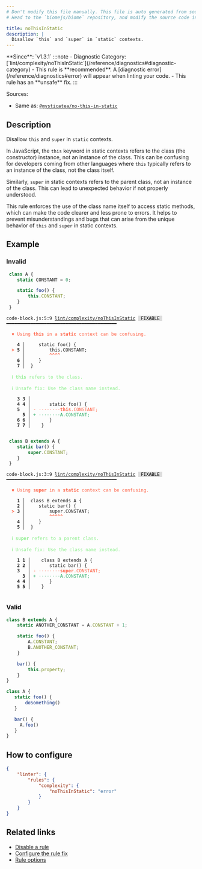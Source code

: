 ```yaml
---
# Don't modify this file manually. This file is auto generated from source, and you will lose your changes next time the website is built.
# Head to the `biomejs/biome` repository, and modify the source code in there.

title: noThisInStatic
description: |
  Disallow `this` and `super` in `static` contexts.
---
```


<Tabs>
<TabItem label="JavaScript (and super languages)" icon="seti:javascript">
**Since**: `v1.3.1`
:::note
- Diagnostic Category: [`lint/complexity/noThisInStatic`](/reference/diagnostics#diagnostic-category)
- This rule is **recommended**. A [diagnostic error](/reference/diagnostics#error) will appear when linting your code.
- This rule has an **unsafe** fix.
:::

Sources: 
- Same as: <a href="https://github.com/mysticatea/eslint-plugin/blob/master/docs/rules/no-this-in-static.md" target="_blank"><code>@mysticatea/no-this-in-static</code></a>

## Description
Disallow `this` and `super` in `static` contexts.

In JavaScript, the `this` keyword in static contexts refers to the class (the constructor) instance,
not an instance of the class. This can be confusing for developers coming from other languages where
`this` typically refers to an instance of the class, not the class itself.

Similarly, `super` in static contexts refers to the parent class, not an instance of the class.
This can lead to unexpected behavior if not properly understood.

This rule enforces the use of the class name itself to access static methods,
which can make the code clearer and less prone to errors. It helps to prevent
misunderstandings and bugs that can arise from the unique behavior of `this` and `super` in static contexts.

## Example

### Invalid

```js
 class A {
    static CONSTANT = 0;

    static foo() {
        this.CONSTANT;
    }
 }
```

<pre class="language-text"><code class="language-text">code-block.js:5:9 <a href="https://biomejs.dev/linter/rules/no-this-in-static">lint/complexity/noThisInStatic</a> <span style="color: #000; background-color: #ddd;"> FIXABLE </span> ━━━━━━━━━━━━━━━━━━━━━━━━━━━━━━━━━━━━━━━━━<br /><br />  <strong><span style="color: Tomato;">✖</span></strong> <span style="color: Tomato;">Using </span><span style="color: Tomato;"><strong>this</strong></span><span style="color: Tomato;"> in a </span><span style="color: Tomato;"><strong>static</strong></span><span style="color: Tomato;"> context can be confusing.</span><br />  <br />    <strong>4 │ </strong>    static foo() &#123;<br />  <strong><span style="color: Tomato;">&gt;</span></strong> <strong>5 │ </strong>        this.CONSTANT;<br />   <strong>   │ </strong>        <strong><span style="color: Tomato;">^</span></strong><strong><span style="color: Tomato;">^</span></strong><strong><span style="color: Tomato;">^</span></strong><strong><span style="color: Tomato;">^</span></strong><br />    <strong>6 │ </strong>    &#125;<br />    <strong>7 │ </strong> &#125;<br />  <br />  <strong><span style="color: lightgreen;">ℹ</span></strong> <span style="color: lightgreen;"><strong>this</strong></span><span style="color: lightgreen;"> refers to the class.</span><br />  <br />  <strong><span style="color: lightgreen;">ℹ</span></strong> <span style="color: lightgreen;">Unsafe fix</span><span style="color: lightgreen;">: </span><span style="color: lightgreen;">Use the class name instead.</span><br />  <br />    <strong>3</strong> <strong>3</strong><strong> │ </strong>  <br />    <strong>4</strong> <strong>4</strong><strong> │ </strong>      static foo() &#123;<br />    <strong>5</strong>  <strong> │ </strong><span style="color: Tomato;">-</span> <span style="color: Tomato;"><span style="opacity: 0.8;">·</span></span><span style="color: Tomato;"><span style="opacity: 0.8;">·</span></span><span style="color: Tomato;"><span style="opacity: 0.8;">·</span></span><span style="color: Tomato;"><span style="opacity: 0.8;">·</span></span><span style="color: Tomato;"><span style="opacity: 0.8;">·</span></span><span style="color: Tomato;"><span style="opacity: 0.8;">·</span></span><span style="color: Tomato;"><span style="opacity: 0.8;">·</span></span><span style="color: Tomato;"><span style="opacity: 0.8;">·</span></span><span style="color: Tomato;"><strong>t</strong></span><span style="color: Tomato;"><strong>h</strong></span><span style="color: Tomato;"><strong>i</strong></span><span style="color: Tomato;"><strong>s</strong></span><span style="color: Tomato;">.</span><span style="color: Tomato;">C</span><span style="color: Tomato;">O</span><span style="color: Tomato;">N</span><span style="color: Tomato;">S</span><span style="color: Tomato;">T</span><span style="color: Tomato;">A</span><span style="color: Tomato;">N</span><span style="color: Tomato;">T</span><span style="color: Tomato;">;</span><br />      <strong>5</strong><strong> │ </strong><span style="color: MediumSeaGreen;">+</span> <span style="color: MediumSeaGreen;"><span style="opacity: 0.8;">·</span></span><span style="color: MediumSeaGreen;"><span style="opacity: 0.8;">·</span></span><span style="color: MediumSeaGreen;"><span style="opacity: 0.8;">·</span></span><span style="color: MediumSeaGreen;"><span style="opacity: 0.8;">·</span></span><span style="color: MediumSeaGreen;"><span style="opacity: 0.8;">·</span></span><span style="color: MediumSeaGreen;"><span style="opacity: 0.8;">·</span></span><span style="color: MediumSeaGreen;"><span style="opacity: 0.8;">·</span></span><span style="color: MediumSeaGreen;"><span style="opacity: 0.8;">·</span></span><span style="color: MediumSeaGreen;"><strong>A</strong></span><span style="color: MediumSeaGreen;">.</span><span style="color: MediumSeaGreen;">C</span><span style="color: MediumSeaGreen;">O</span><span style="color: MediumSeaGreen;">N</span><span style="color: MediumSeaGreen;">S</span><span style="color: MediumSeaGreen;">T</span><span style="color: MediumSeaGreen;">A</span><span style="color: MediumSeaGreen;">N</span><span style="color: MediumSeaGreen;">T</span><span style="color: MediumSeaGreen;">;</span><br />    <strong>6</strong> <strong>6</strong><strong> │ </strong>      &#125;<br />    <strong>7</strong> <strong>7</strong><strong> │ </strong>   &#125;<br />  <br /></code></pre>

```js
 class B extends A {
    static bar() {
        super.CONSTANT;
    }
 }
```

<pre class="language-text"><code class="language-text">code-block.js:3:9 <a href="https://biomejs.dev/linter/rules/no-this-in-static">lint/complexity/noThisInStatic</a> <span style="color: #000; background-color: #ddd;"> FIXABLE </span> ━━━━━━━━━━━━━━━━━━━━━━━━━━━━━━━━━━━━━━━━━<br /><br />  <strong><span style="color: Tomato;">✖</span></strong> <span style="color: Tomato;">Using </span><span style="color: Tomato;"><strong>super</strong></span><span style="color: Tomato;"> in a </span><span style="color: Tomato;"><strong>static</strong></span><span style="color: Tomato;"> context can be confusing.</span><br />  <br />    <strong>1 │ </strong> class B extends A &#123;<br />    <strong>2 │ </strong>    static bar() &#123;<br />  <strong><span style="color: Tomato;">&gt;</span></strong> <strong>3 │ </strong>        super.CONSTANT;<br />   <strong>   │ </strong>        <strong><span style="color: Tomato;">^</span></strong><strong><span style="color: Tomato;">^</span></strong><strong><span style="color: Tomato;">^</span></strong><strong><span style="color: Tomato;">^</span></strong><strong><span style="color: Tomato;">^</span></strong><br />    <strong>4 │ </strong>    &#125;<br />    <strong>5 │ </strong> &#125;<br />  <br />  <strong><span style="color: lightgreen;">ℹ</span></strong> <span style="color: lightgreen;"><strong>super</strong></span><span style="color: lightgreen;"> refers to a parent class.</span><br />  <br />  <strong><span style="color: lightgreen;">ℹ</span></strong> <span style="color: lightgreen;">Unsafe fix</span><span style="color: lightgreen;">: </span><span style="color: lightgreen;">Use the class name instead.</span><br />  <br />    <strong>1</strong> <strong>1</strong><strong> │ </strong>   class B extends A &#123;<br />    <strong>2</strong> <strong>2</strong><strong> │ </strong>      static bar() &#123;<br />    <strong>3</strong>  <strong> │ </strong><span style="color: Tomato;">-</span> <span style="color: Tomato;"><span style="opacity: 0.8;">·</span></span><span style="color: Tomato;"><span style="opacity: 0.8;">·</span></span><span style="color: Tomato;"><span style="opacity: 0.8;">·</span></span><span style="color: Tomato;"><span style="opacity: 0.8;">·</span></span><span style="color: Tomato;"><span style="opacity: 0.8;">·</span></span><span style="color: Tomato;"><span style="opacity: 0.8;">·</span></span><span style="color: Tomato;"><span style="opacity: 0.8;">·</span></span><span style="color: Tomato;"><span style="opacity: 0.8;">·</span></span><span style="color: Tomato;"><strong>s</strong></span><span style="color: Tomato;"><strong>u</strong></span><span style="color: Tomato;"><strong>p</strong></span><span style="color: Tomato;"><strong>e</strong></span><span style="color: Tomato;"><strong>r</strong></span><span style="color: Tomato;">.</span><span style="color: Tomato;">C</span><span style="color: Tomato;">O</span><span style="color: Tomato;">N</span><span style="color: Tomato;">S</span><span style="color: Tomato;">T</span><span style="color: Tomato;">A</span><span style="color: Tomato;">N</span><span style="color: Tomato;">T</span><span style="color: Tomato;">;</span><br />      <strong>3</strong><strong> │ </strong><span style="color: MediumSeaGreen;">+</span> <span style="color: MediumSeaGreen;"><span style="opacity: 0.8;">·</span></span><span style="color: MediumSeaGreen;"><span style="opacity: 0.8;">·</span></span><span style="color: MediumSeaGreen;"><span style="opacity: 0.8;">·</span></span><span style="color: MediumSeaGreen;"><span style="opacity: 0.8;">·</span></span><span style="color: MediumSeaGreen;"><span style="opacity: 0.8;">·</span></span><span style="color: MediumSeaGreen;"><span style="opacity: 0.8;">·</span></span><span style="color: MediumSeaGreen;"><span style="opacity: 0.8;">·</span></span><span style="color: MediumSeaGreen;"><span style="opacity: 0.8;">·</span></span><span style="color: MediumSeaGreen;"><strong>A</strong></span><span style="color: MediumSeaGreen;">.</span><span style="color: MediumSeaGreen;">C</span><span style="color: MediumSeaGreen;">O</span><span style="color: MediumSeaGreen;">N</span><span style="color: MediumSeaGreen;">S</span><span style="color: MediumSeaGreen;">T</span><span style="color: MediumSeaGreen;">A</span><span style="color: MediumSeaGreen;">N</span><span style="color: MediumSeaGreen;">T</span><span style="color: MediumSeaGreen;">;</span><br />    <strong>4</strong> <strong>4</strong><strong> │ </strong>      &#125;<br />    <strong>5</strong> <strong>5</strong><strong> │ </strong>   &#125;<br />  <br /></code></pre>

### Valid

```js
class B extends A {
    static ANOTHER_CONSTANT = A.CONSTANT + 1;

    static foo() {
        A.CONSTANT;
        B.ANOTHER_CONSTANT;
    }

    bar() {
        this.property;
    }
}
```

```js
class A {
   static foo() {
       doSomething()
   }

   bar() {
     A.foo()
   }
}
```

## How to configure
```json title="biome.json"
{
	"linter": {
		"rules": {
			"complexity": {
				"noThisInStatic": "error"
			}
		}
	}
}

```
## Related links

- [Disable a rule](/linter/#disable-a-lint-rule)
- [Configure the rule fix](/linter#configure-the-rule-fix)
- [Rule options](/linter/#rule-options)

</TabItem>
</Tabs>

